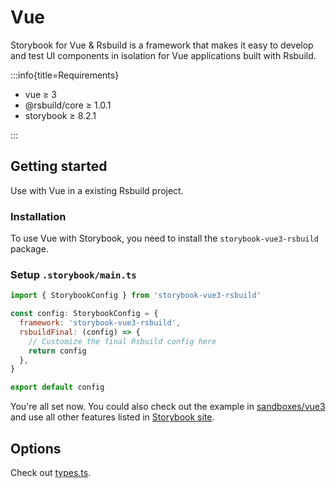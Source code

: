 
# Vue

Storybook for Vue & Rsbuild is a framework that makes it easy to develop and test UI components in isolation for Vue applications built with Rsbuild.

:::info{title=Requirements}

- vue ≥ 3
- @rsbuild/core ≥ 1.0.1
- storybook ≥ 8.2.1

:::

## Getting started

Use with Vue in a existing Rsbuild project.

### Installation

To use Vue with Storybook, you need to install the `storybook-vue3-rsbuild` package.

<PackageManagerTabs command="install storybook-vue3-rsbuild -D" />

### Setup `.storybook/main.ts`

```js
import { StorybookConfig } from 'storybook-vue3-rsbuild'

const config: StorybookConfig = {
  framework: 'storybook-vue3-rsbuild',
  rsbuildFinal: (config) => {
    // Customize the final Rsbuild config here
    return config
  },
}

export default config
```

You're all set now. You could also check out the example in [sandboxes/vue3](https://github.com/rspack-contrib/storybook-rsbuild/blob/main/sandboxes/vue3) and use all other features listed in [Storybook site](https://storybook.js.org/docs).

## Options

Check out [types.ts](https://github.com/rspack-contrib/storybook-rsbuild/blob/main/packages/framework-vue3/src/types.ts).
